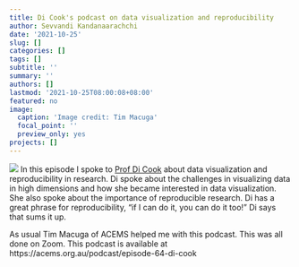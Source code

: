 ```yaml
---
title: Di Cook's podcast on data visualization and reproducibility
author: Sevvandi Kandanaarachchi
date: '2021-10-25'
slug: []
categories: []
tags: []
subtitle: ''
summary: ''
authors: []
lastmod: '2021-10-25T08:00:08+08:00'
featured: no
image:
  caption: 'Image credit: Tim Macuga'
  focal_point: ''
  preview_only: yes
projects: []
---
```

![](/img/di-sk-podcast.jpg)
In this episode I spoke to [Prof Di Cook](https://www.dicook.org/) about data visualization and reproducibility in research. Di spoke about the challenges in visualizing data in high dimensions and how she became interested in data visualization. She also spoke about the importance of reproducible research. Di has a great phrase for reproducibility, "if I can do it, you can do it too!" Di says that sums it up.  

As usual Tim Macuga of ACEMS helped me with this podcast. This was all done on Zoom. This podcast is available at https://acems.org.au/podcast/episode-64-di-cook